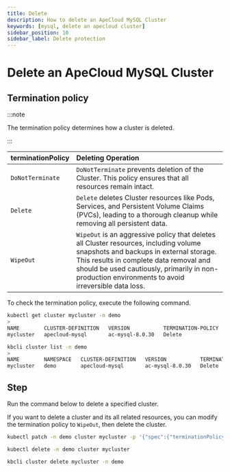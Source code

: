 ```yaml
---
title: Delete
description: How to delete an ApeCloud MySQL Cluster
keywords: [mysql, delete an apecloud cluster]
sidebar_position: 10
sidebar_label: Delete protection
---
```



# Delete an ApeCloud MySQL Cluster

## Termination policy

:::note

The termination policy determines how a cluster is deleted.

:::

| **terminationPolicy** | **Deleting Operation**                           |
|:----------------------|:-------------------------------------------------|
| `DoNotTerminate`      | `DoNotTerminate` prevents deletion of the Cluster. This policy ensures that all resources remain intact.       |
| `Delete`              | `Delete` deletes Cluster resources like Pods, Services, and Persistent Volume Claims (PVCs), leading to a thorough cleanup while removing all persistent data.   |
| `WipeOut`             | `WipeOut` is an aggressive policy that deletes all Cluster resources, including volume snapshots and backups in external storage. This results in complete data removal and should be used cautiously, primarily in non-production environments to avoid irreversible data loss.  |

To check the termination policy, execute the following command.

<Tabs>

<TabItem value="kubectl" label="kubectl" default>

```bash
kubectl get cluster mycluster -n demo
>
NAME        CLUSTER-DEFINITION   VERSION           TERMINATION-POLICY   STATUS    AGE
mycluster   apecloud-mysql       ac-mysql-8.0.30   Delete               Running   27m
```

</TabItem>

<TabItem value="kbcli" label="kbcli">

```bash
kbcli cluster list -n demo
>
NAME        NAMESPACE   CLUSTER-DEFINITION   VERSION           TERMINATION-POLICY   STATUS    CREATED-TIME
mycluster   demo        apecloud-mysql       ac-mysql-8.0.30   Delete               Running   Sep 19,2024 16:01 UTC+0800
```

</TabItem>

</Tabs>

## Step

Run the command below to delete a specified cluster.

<Tabs>

<TabItem value="kubectl" label="kubectl" default>

If you want to delete a cluster and its all related resources, you can modify the termination policy to `WipeOut`, then delete the cluster.

```bash
kubectl patch -n demo cluster mycluster -p '{"spec":{"terminationPolicy":"WipeOut"}}' --type="merge"

kubectl delete -n demo cluster mycluster
```

</TabItem>

<TabItem value="kbcli" label="kbcli">

```bash
kbcli cluster delete mycluster -n demo
```

</TabItem>

</Tabs>
